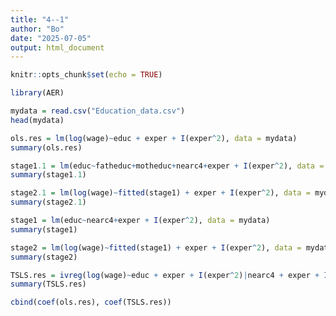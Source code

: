 ```yaml
---
title: "4--1"
author: "Bo"
date: "2025-07-05"
output: html_document
---
```


```r
knitr::opts_chunk$set(echo = TRUE)
```


```r
library(AER)
```


```r
mydata = read.csv("Education_data.csv")
head(mydata)
```

```r
ols.res = lm(log(wage)~educ + exper + I(exper^2), data = mydata)
summary(ols.res)
```


```r
stage1.1 = lm(educ~fatheduc+motheduc+nearc4+exper + I(exper^2), data = mydata)
summary(stage1.1)
```


```r
stage2.1 = lm(log(wage)~fitted(stage1) + exper + I(exper^2), data = mydata)
summary(stage2.1)
```


```r
stage1 = lm(educ~nearc4+exper + I(exper^2), data = mydata)
summary(stage1)
```

```r
stage2 = lm(log(wage)~fitted(stage1) + exper + I(exper^2), data = mydata)
summary(stage2)
```

```r
TSLS.res = ivreg(log(wage)~educ + exper + I(exper^2)|nearc4 + exper + I(exper^2), data = mydata )
summary(TSLS.res)
```

```r
cbind(coef(ols.res), coef(TSLS.res))
```













